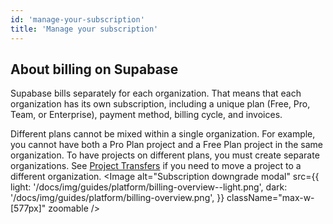 ```yaml
---
id: 'manage-your-subscription'
title: 'Manage your subscription'
---
```


## About billing on Supabase
Supabase bills separately for each organization. That means that each organization has its own subscription, including a unique plan (Free, Pro, Team, or Enterprise), payment method, billing cycle, and invoices.

Different plans cannot be mixed within a single organization. For example, you cannot have both a Pro Plan project and a Free Plan project in the same organization. To have projects on different plans, you must create separate organizations. See [Project Transfers](/docs/guides/platform/project-transfer) if you need to move a project to a different organization.
<Image
  alt="Subscription downgrade modal"
  src={{
    light: '/docs/img/guides/platform/billing-overview--light.png',
    dark: '/docs/img/guides/platform/billing-overview.png',
  }}
  className="max-w-[577px]"
  zoomable
/>
